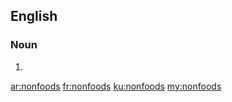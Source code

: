 ==English==

===Noun===
{{head|en|noun plural form}}

# {{plural of|nonfood|lang=en}}

[[ar:nonfoods]]
[[fr:nonfoods]]
[[ku:nonfoods]]
[[my:nonfoods]]